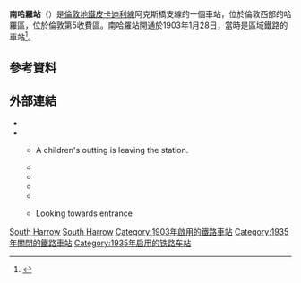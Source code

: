 {{Infobox London station|symbol=underground
| name         = 南哈羅<br />South Harrow
| image_name   = South Harrow stn southern entrance.JPG
| caption      = 
| manager      = [[倫敦地鐵|倫敦地鐵]]
| fare_zone    = 5
| locale       = {{link-en|南哈羅|South Harrow}}
| borough      = [[哈羅區|哈羅區]]
| platforms    = 2
<!--| tubeexits06  = 1.996
| tubeexits07  = {{increase}} 2.177
| tubeexits08  = {{increase}} 2.19
| tubeexits09  = {{increase}} 2.27-->
|latitude={{decdeg|51|33|53|N|4}}
|longitude={{decdeg|0|21|08|W|4}}
}}
'''南哈羅站'''（{{lang-en|South Harrow tube station}}）是[[倫敦地鐵|倫敦地鐵]][[皮卡迪利線|皮卡迪利線]]阿克斯橋支線的一個車站，位於倫敦西部的哈羅區，位於倫敦第5收費區。南哈羅站開通於1903年1月28日，當時是區域鐵路的車站<ref name=DRose>{{cite book
|last=Rose
|first=Douglas
|title=The London Underground, A Diagrammatic History
|year=1999
|publisher=Douglas Rose/Capital Transport
|isbn=1-85414-219-4}}</ref>。
==參考資料==
{{reflist}}
==外部連結==
{{commons category|South Harrow tube station}}
* {{cite web |url=http://www.harrow.gov.uk/ccm/cms-service/stream/image/?image_id=47182 |publisher=Harrow Borough Council |title=South Harrow station, 1913 |archiveurl=https://web.archive.org/web/20050327174158/http://www.harrow.gov.uk/ccm/cms-service/stream/image/?image_id=47182 |archivedate=2005-03-27 |deadurl=yes |accessdate=2016-03-01 }}
* {{cite web |url=http://www.ltmcollection.org/photos/results/results.html?IXsearch=South+Harrow&button=GO%21 |title=South Harrow |publisher=London Transport Museum |work=Photographic Archive |archiveurl=https://web.archive.org/web/20140211101022/http://www.ltmcollection.org/photos/results/results.html?IXsearch=South+Harrow&button=GO%21 |archivedate=2014-02-11 |deadurl=yes |accessdate=2016-03-01 }}
** {{ltmcollection|os/i0000cos.jpg|South Harrow station, 1926.}} A children's outting is leaving the station.
** {{ltmcollection|11/9860311.jpg|Booking hall, 1928}}
** {{ltmcollection|1w/i000021w.jpg|View along platforms, 1932}}
** {{ltmcollection|48/9862748.jpg|New station, 1935}}
** {{ltmcollection|40/9860340.jpg|Booking hall, 1935}}
** {{ltmcollection|03/9861103.jpg|Booking hall, 1958.}} Looking towards entrance

{{倫敦地鐵皮卡迪利線}}

[[Category:皮卡迪利線車站|South Harrow]]
[[Category:哈羅區鐵路車站|South Harrow]]
[[Category:1903年啟用的鐵路車站|Category:1903年啟用的鐵路車站]]
[[Category:1935年關閉的鐵路車站|Category:1935年關閉的鐵路車站]]
[[Category:1935年启用的铁路车站|Category:1935年启用的铁路车站]]